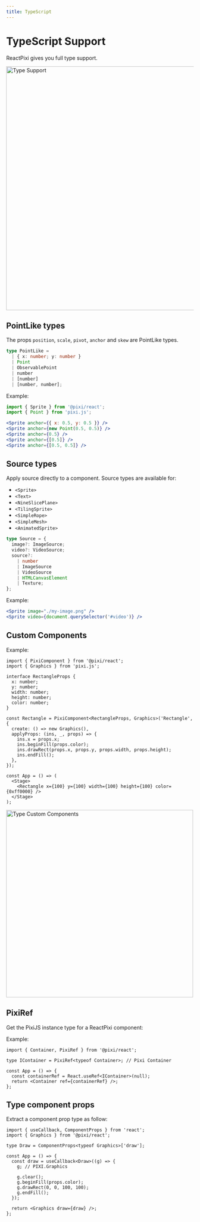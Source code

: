 ```yaml
---
title: TypeScript
---
```


# TypeScript Support

ReactPixi gives you full type support.

<img
  src="/pixi-react/v7/img/typescript-support.png"
  alt="Type Support"
  width="653"
/>

## PointLike types

The props `position`, `scale`, `pivot`, `anchor` and `skew` are PointLike types.

```ts
type PointLike =
  | { x: number; y: number }
  | Point
  | ObservablePoint
  | number
  | [number]
  | [number, number];
```

Example:

```jsx
import { Sprite } from '@pixi/react';
import { Point } from 'pixi.js';

<Sprite anchor={{ x: 0.5, y: 0.5 }} />
<Sprite anchor={new Point(0.5, 0.5)} />
<Sprite anchor={0.5} />
<Sprite anchor={[0.5]} />
<Sprite anchor={[0.5, 0.5]} />
```

## Source types

Apply source directly to a component.
Source types are available for:

- `<Sprite>`
- `<Text>`
- `<NineSlicePlane>`
- `<TilingSprite>`
- `<SimpleRope>`
- `<SimpleMesh>`
- `<AnimatedSprite>`

```ts
type Source = {
  image?: ImageSource;
  video?: VideoSource;
  source?:
    | number
    | ImageSource
    | VideoSource
    | HTMLCanvasElement
    | Texture;
};
```

Example:

```jsx
<Sprite image="./my-image.png" />
<Sprite video={document.querySelector('#video')} />
```

## Custom Components

Example:

```tsx
import { PixiComponent } from '@pixi/react';
import { Graphics } from 'pixi.js';

interface RectangleProps {
  x: number;
  y: number;
  width: number;
  height: number;
  color: number;
}

const Rectangle = PixiComponent<RectangleProps, Graphics>('Rectangle', {
  create: () => new Graphics(),
  applyProps: (ins, _, props) => {
    ins.x = props.x;
    ins.beginFill(props.color);
    ins.drawRect(props.x, props.y, props.width, props.height);
    ins.endFill();
  },
});

const App = () => (
  <Stage>
    <Rectangle x={100} y={100} width={100} height={100} color={0xff0000} />
  </Stage>
);
```

<img
  src="/pixi-react/v7/img/typescript-custom-components.png"
  alt="Type Custom Components"
  width="502"
/>

## PixiRef

Get the PixiJS instance type for a ReactPixi component:

Example:

```tsx
import { Container, PixiRef } from '@pixi/react';

type IContainer = PixiRef<typeof Container>; // Pixi Container

const App = () => {
  const containerRef = React.useRef<IContainer>(null);
  return <Container ref={containerRef} />;
};
```

## Type component props

Extract a component prop type as follow:

```tsx
import { useCallback, ComponentProps } from 'react';
import { Graphics } from '@pixi/react';

type Draw = ComponentProps<typeof Graphics>['draw'];

const App = () => {
  const draw = useCallback<Draw>((g) => {
    g; // PIXI.Graphics

    g.clear();
    g.beginFill(props.color);
    g.drawRect(0, 0, 100, 100);
    g.endFill();
  });

  return <Graphics draw={draw} />;
};
```
